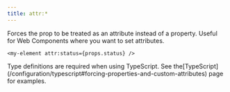 ```yaml
---
title: attr:*
---
```


Forces the prop to be treated as an attribute instead of a property.
Useful for Web Components where you want to set attributes.

```tsx
<my-element attr:status={props.status} />
```

<Callout type="info" title="Strong-Typing Custom Attributes">
	Type definitions are required when using TypeScript. See
	the[TypeScript](/configuration/typescript#forcing-properties-and-custom-attributes)
	page for examples.
</Callout>

